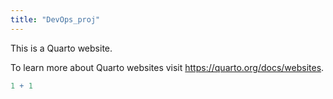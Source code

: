 ```yaml
---
title: "DevOps_proj"
---
```


This is a Quarto website.

To learn more about Quarto websites visit <https://quarto.org/docs/websites>.

```r
1 + 1
```
